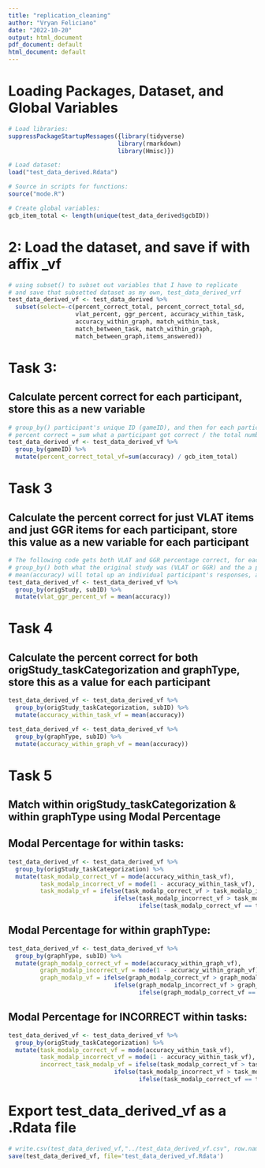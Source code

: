 ---
title: "replication_cleaning"
author: "Vryan Feliciano"
date: "2022-10-20"
output: html_document
pdf_document: default
html_document: default
---
# Loading Packages, Dataset, and Global Variables
```{r}
# Load libraries:
suppressPackageStartupMessages({library(tidyverse)
                               library(rmarkdown)
                               library(Hmisc)}) 

# Load dataset:
load("test_data_derived.Rdata") 

# Source in scripts for functions:
source("mode.R")

# Create global variables:
gcb_item_total <- length(unique(test_data_derived$gcbID))
```

# 2: Load the dataset, and save if with affix _vf
```{r}
# using subset() to subset out variables that I have to replicate
# and save that subsetted dataset as my own, test_data_derived_vrf
test_data_derived_vf <- test_data_derived %>%
  subset(select=-c(percent_correct_total, percent_correct_total_sd, 
                   vlat_percent, ggr_percent, accuracy_within_task, 
                   accuracy_within_graph, match_within_task,
                   match_between_task, match_within_graph,
                   match_between_graph,items_answered))
```

# Task 3:
## Calculate percent correct for each participant, store this as a new variable
```{r}
# group_by() participant's unique ID (gameID), and then for each participant calculate the percent correct, where: 
# percent correct = sum what a participant got correct / the total number of GCB items, 66
test_data_derived_vf <- test_data_derived_vf %>%
  group_by(gameID) %>%
  mutate(percent_correct_total_vf=sum(accuracy) / gcb_item_total)
```

# Task 3
## Calculate the percent correct for just VLAT items and just GGR items for each participant, store this value as a new variable for each participant
```{r}
# The following code gets both VLAT and GGR percentage correct, for each participant
# group_by() both what the original study was (VLAT or GGR) and the a participant's ID
# mean(accuracy) will total up an individual participant's responses, and average them out
test_data_derived_vf <- test_data_derived_vf %>%
  group_by(origStudy, subID) %>%
  mutate(vlat_ggr_percent_vf = mean(accuracy))
```

# Task 4
## Calculate the percent correct for both origStudy_taskCategorization and graphType, store this as a value for each participant
```{r}
test_data_derived_vf <- test_data_derived_vf %>%
  group_by(origStudy_taskCategorization, subID) %>% 
  mutate(accuracy_within_task_vf = mean(accuracy))

test_data_derived_vf <- test_data_derived_vf %>%
  group_by(graphType, subID) %>% 
  mutate(accuracy_within_graph_vf = mean(accuracy))
```

# Task 5
## Match within origStudy_taskCategorization & within graphType using Modal Percentage
## Modal Percentage for within tasks:
```{r}
test_data_derived_vf <- test_data_derived_vf %>%
  group_by(origStudy_taskCategorization) %>%
  mutate(task_modalp_correct_vf = mode(accuracy_within_task_vf),
         task_modalp_incorrect_vf = mode(1 - accuracy_within_task_vf),
         task_modalp_vf = ifelse(task_modalp_correct_vf > task_modalp_incorrect_vf, task_modalp_correct_vf,
                              ifelse(task_modalp_incorrect_vf > task_modalp_correct_vf, task_modalp_incorrect_vf, 
                                     ifelse(task_modalp_correct_vf == task_modalp_incorrect_vf, task_modalp_correct_vf))))
```

## Modal Percentage for within graphType:
```{r}
test_data_derived_vf <- test_data_derived_vf %>%
  group_by(graphType, subID) %>%
  mutate(graph_modalp_correct_vf = mode(accuracy_within_graph_vf),
         graph_modalp_incorrect_vf = mode(1 - accuracy_within_graph_vf),
         graph_modalp_vf = ifelse(graph_modalp_correct_vf > graph_modalp_incorrect_vf, graph_modalp_correct_vf,
                              ifelse(graph_modalp_incorrect_vf > graph_modalp_correct_vf, graph_modalp_incorrect_vf, 
                                     ifelse(graph_modalp_correct_vf == graph_modalp_incorrect_vf, graph_modalp_correct_vf))))
```

## Modal Percentage for INCORRECT within tasks:
```{r}
test_data_derived_vf <- test_data_derived_vf %>%
  group_by(origStudy_taskCategorization) %>%
  mutate(task_modalp_correct_vf = mode(accuracy_within_task_vf),
         task_modalp_incorrect_vf = mode(1 - accuracy_within_task_vf),
         incorrect_task_modalp_vf = ifelse(task_modalp_correct_vf > task_modalp_incorrect_vf, task_modalp_correct_vf,
                              ifelse(task_modalp_incorrect_vf > task_modalp_correct_vf, task_modalp_incorrect_vf, 
                                     ifelse(task_modalp_correct_vf == task_modalp_incorrect_vf, task_modalp_correct_vf))))
```

# Export test_data_derived_vf as a .Rdata file
```{r}
# write.csv(test_data_derived_vf,"../test_data_derived_vf.csv", row.names = FALSE)
save(test_data_derived_vf, file='test_data_derived_vf.Rdata')
```